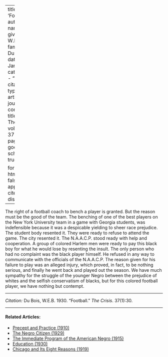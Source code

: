 
---
title: 'Football'
author:
  - name:
      given: W.E.B.
      family: Du Bois
date: Jan. 1930
categories: 
  - ""
citation: 
  type: article-journal
  container-title: The Crisis
  volume: 37
  issue: 1
  page: 30
google-scholar: true

format:
  html:
    toc: false
    appendix-cite-as: display
---


The right of a football coach to bench a player is granted. But the reason must be the good of the team. The benching of one of the best players on the New York University team in a game with Georgia students, was indefensible because it was a despicable yielding to sheer race prejudice. The student body resented it. They were ready to refuse to attend the game. The city resented it. The N.A.A.C.P. stood ready with help and cooperation. A group of colored Harlem men were ready to pay this black boy for what he would lose by resenting the insult. The only person who had no complaint was the black player himself. He refused in any way to communicate with the officials of the N.A.A.C.P. The reason given for his failure to play was an alleged injury, which proved, in fact, to be nothing serious, and finally he went back and played out the season. We have much sympathy for the struggle of the younger Negro between the prejudice of whites and the selfish conservatism of blacks, but for this colored football player, we have nothing but contempt.

_____________
*Citation:* Du Bois, W.E.B. 1930. "Football." *The Crisis*. 37(1):30.
<!-- Similar articles start here -->

<hr>
#### Related Articles:

* [Precept and Practice (1910)](/Volumes/01/02/precept_and_practice.html)
* [The Negro Citizen (1929)](/Volumes/36/05/negro_citizen.html)
* [The Immediate Program of the  American Negro (1915)](/Volumes/09/06/immediate_program.html)
* [Education (1930)](/Volumes/37/02/education.html)
* [Chicago and Its Eight Reasons (1919)](/Volumes/18/06/chicago_and_its_eight_reasons.html)

<!-- Similar articles end here -->